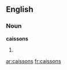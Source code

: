==English==

===Noun===
'''caissons'''

# {{plural of|[[caisson]]}}

[[ar:caissons]]
[[fr:caissons]]